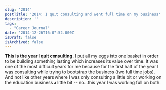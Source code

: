 ```yaml
---
slug: '2014'
postTitle: '2014: I quit consulting and went full time on my business'
description: ''
tags:
  - "Career Journal"
date: '2014-12-26T16:07:52.000Z'
isDraft: false
isArchived: false
---
```


**This is the year I quit consulting.** I put all my eggs into one basket in order to be building something lasting which increases its value over time. It was one of the most difficult years for me because for the first half of the year I was consulting while trying to bootstrap the business (two full time jobs). And not like other years where I was only consulting a little bit or working on the education business a little bit -- no...this year I was working full on both.
